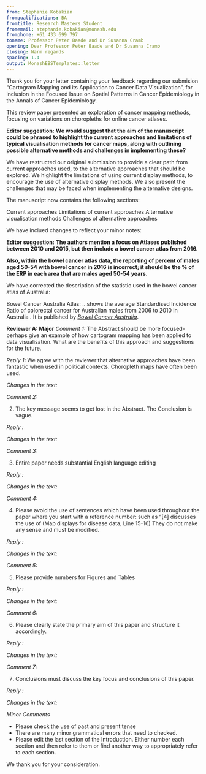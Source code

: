 ```yaml
---
from: Stephanie Kobakian
fromqualifications: BA
fromtitle: Research Masters Student
fromemail: stephanie.kobakian@monash.edu
fromphone: +61 433 699 797
toname: Professor Peter Baade and Dr Susanna Cramb
opening: Dear Professor Peter Baade and Dr Susanna Cramb
closing: Warm regards
spacing: 1.4
output: MonashEBSTemplates::letter
---
```


Thank you for your letter containing your feedback regarding our submision "Cartogram Mapping and its Application to Cancer Data Visualization", for inclusion in the Focused Issue on Spatial Patterns in Cancer Epidemiology in the Annals of Cancer Epidemiology.

This review paper presented an exploration of cancer mapping methods, focusing on variations on choropleths for online cancer atlases.

**Editor suggestion:**
**We would suggest that the aim of the manuscript could be phrased to highlight the current approaches and limitations of typical visualisation methods for cancer maps, along with outlining possible alternative methods and challenges in implementing these?**

We have restructed our original submission to provide a clear path from current approaches used, to the alternative approaches that should be explored. We highlight the limitations of using current display methods, to encourage the use of  alternative display methods. We also present the challenges that may be faced when implementing the alternative designs.

The manuscript now contains the following sections:

Current approaches
Limitations of current approaches
Alternative visualisation methods
Challenges of alternative approaches



We have inclued changes to reflect your minor notes:

**Editor suggestion:**
**The authors mention a focus on Atlases published between 2010 and 2015, but then include a bowel cancer atlas from 2016. **

**Also, within the bowel cancer atlas data, the reporting of percent of males aged 50-54 with bowel cancer in 2016 is incorrect; it should be the % of the ERP in each area that are males aged 50-54 years. **

We have corrected the description of the statistic used in the bowel cancer atlas of Australia:


Bowel Cancer Australia Atlas:
...shows the average Standardised Incidence Ratio of colorectal cancer for Australian males from 2006 to 2010 in Australia  . It is published by *[Bowel Cancer Australia](https://www.bowelcanceraustralia.org/)*.  



**Reviewer A: **
**Major**
*Comment 1: *
The Abstract should be more focused- perhaps give an example of how cartogram mapping has been applied to data visualisation. What are the benefits of this approach and suggestions for the future.

*Reply 1:* 
We agree with the reviewer that alternative approaches have been fantastic when used in political contexts. Choropleth maps have often been used.


*Changes in the text:* 



*Comment 2: *

2. The key message seems to get lost in the Abstract. The Conclusion is vague.

*Reply :* 


*Changes in the text:* 

*Comment 3: *

3. Entire paper needs substantial English language editing

*Reply :* 


*Changes in the text:* 

*Comment 4: *

4. Please avoid the use of sentences which have been used throughout the paper where you start with a reference number: such as “[4] discusses the use of (Map displays for disease data, Line 15-16) They do not make any sense and must be modified.

*Reply :* 


*Changes in the text:* 

*Comment 5: *

5. Please provide numbers for Figures and Tables

*Reply :* 


*Changes in the text:* 

*Comment 6: *

6. Please clearly state the primary aim of this paper and structure it accordingly.

*Reply :* 


*Changes in the text:* 

*Comment 7: *

7. Conclusions must discuss the key focus and conclusions of this paper. 

*Reply :* 


*Changes in the text:* 


*Minor Comments* 

- Please check the use of past and present tense
- There are many minor grammatical errors that need to checked.
- Please edit the last section of the Introduction. Either number each section and then refer to them or find another way to appropriately refer to each section.


We thank you for your consideration.



